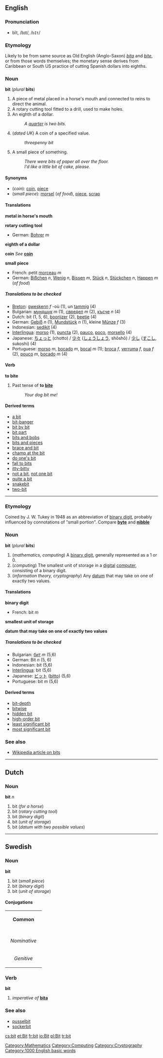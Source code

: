 ==English==
=== Pronunciation ===
*bĭt, /bɪt/, /<tt>bIt</tt>/

=== Etymology ===
Likely to be from same source as Old English (Anglo-Saxon) ''[[bita]]'' and ''[[bite#Old English|bite]]'', or from those words themselves; the monetary sense derives from Caribbean or South US practice of cutting Spanish dollars into eighths.

=== Noun ===
'''bit''' (''plural'' '''bits''')

#A piece of metal placed in a horse's mouth and connected to reins to direct the animal. 
#A rotary cutting tool fitted to a drill, used to make holes. 
#An eighth of a dollar.
#:''A [[quarter]] is two bits.''
#(''dated UK'') A coin of a specified value.
#:''threepenny bit''
#A small piece of something.
#:''There were bits of paper all over the floor.''
#:''I'd like a little bit of cake, please.''

====Synonyms====
*(''coin''): [[coin]], [[piece]]
*(''small piece''): [[morsel]] (''of food''), [[piece]], [[scrap]]

==== Translations ====

'''metal in horse's mouth'''
{{top}}
{{mid}}
{{bottom}}

'''rotary cutting tool'''
{{top}}
*German: [[Bohrer]] ''m''
{{mid}}
{{bottom}}

'''eighth of a dollar'''
{{top}}
{{mid}}
{{bottom}}

'''coin'''
''See'' '''[[coin]]'''

'''small piece'''
{{top}}
*French: petit [[morceau]] ''m''
*German: [[Bißchen]] ''n'', [[Wenig]] ''n'', [[Bissen]] ''m'', [[Stück]] ''n'', [[Stückchen]] ''n'', [[Happen#German|Happen]] ''m'' (''of food'')
{{mid}}
{{bottom}}

=====Translations to be checked=====
<!--Remove this section once all of the translations below have been moved into the tables above.-->
{{checktrans}}

*[[Breton]]: [[gweskenn]] ''f'' -où (1), un [[tamm]]ig (4)
*Bulgarian: [[мундщук]] ''m'' (1), [[свредел]] ''m'' (2), [[късче]] ''n'' (4)
*Dutch: bit (1, 5, 6), [[boorijzer]] (2), [[beetje]] (4)
*German: [[Gebiß]] ''n'' (1), [[Mundstück]] ''n'' (1), kleine [[Münze]] ''f'' (3)
*Indonesian: [[sedikit]] (4)
*[[Interlingua]]: [[morso]] (1), [[puncta]] (2), [[pauco]], [[poco]], [[morsello]] (4)
*Japanese: [[ちょっと]] (chotto) / [[少々]] ([[しょうしょう]], shōshō) / [[少し]] ([[すこし]], sukoshi) (4) 
*Portuguese: [[morso]] ''m'', [[bocado]] ''m'', [[bocal]] ''m'' (1); [[broca]] ''f'', [[verruma]] ''f'', [[pua]] ''f'' (2), [[pouco]] ''m'', [[bocado]] ''m'' (4)

==== Verb ====
'''to bite'''

#Past tense of '''to [[bite]]'''
#:''Your dog bit me!''

====Derived terms====
*[[a bit]]<!--adverb: as in "I like it a bit, but not much"-->
*[[bit-banger]]
*[[bit by bit]]
*[[bit part]]
*[[bits and bobs]]
*[[bits and pieces]]
*[[brace and bit]]
*[[champ at the bit]]<!--not "chomp"-->
*[[do one's bit]]
*[[fall to bits]]
*[[itty-bitty]]
*[[not a bit]], [[not one bit]]
*[[quite a bit]]
*[[snakebit]]
*[[two-bit]]

----
=== Etymology ===
Coined by J. W. Tukey in 1948 as an abbreviation of [[binary digit]], probably influenced by connotations of "small portion".  Compare '''[[byte]]''' and '''[[nibble]]'''

=== Noun ===
'''bit''' (''plural'' '''bits''')

#(''mathematics, computing'') A [[binary digit]], generally represented as a 1 or 0.
#(''computing'') The smallest unit of storage in a [[digital]] [[computer]], consisting of a binary digit.
#(''information theory, cryptography'') Any [[datum]] that may take on one of exactly two values.

==== Translations ====

'''binary digit'''
{{top}}
*French: bit ''m''
{{mid}}
{{bottom}}

'''smallest unit of storage'''
{{top}}
{{mid}}
{{bottom}}

'''datum that may take on one of exactly two values'''
{{top}}
{{mid}}
{{bottom}}

=====Translations to be checked=====
<!--Remove this section once all of the translations below have been moved into the tables above.-->
{{checktrans}}

*Bulgarian: [[бит]] ''m'' (5,6)
*German: Bit ''n'' (5, 6)
*Indonesian: bit (5,6)
*[[Interlingua]]: bit (5,6)
*Japanese: [[ビット]] ([[bitto]]) (5,6)
*Portuguese: bit ''m'' (5,6)

====Derived terms====
*[[bit-depth]]
*[[bitwise]]
*[[hidden bit]]
*[[high-order bit]]
*[[least significant bit]]
*[[most significant bit]]

=== See also ===

*[[w:bit|Wikipedia article on bits]]

----
==Dutch==
===Noun===
'''bit''' ''n''

#bit (''for a horse'')
#bit (''rotary cutting tool'')
#bit (''binary digit'')
#bit (''unit of storage'')
#bit (''datum with two possible values'')

----
==Swedish==
===Noun===
'''bit'''

#bit (''small piece'')
#bit (''binary digit'')
#bit (''unit of storage'')

====Conjugations====
{| border=1 cellspacing=0 
| bgcolor=#FFFFF0 colspan=5 align=center | '''Common''' 
|- 
|- bgcolor=#FFFFF0 align=center 
! rowspan=2 | 
| colspan=2 | ''Singular'' 
| colspan=2 | ''Plural'' 
|- bgcolor=#FFFFF0 align=center 
| width=105 | ''Indefinite'' 
| width=105 | ''Definite'' 
| width=105 | ''Indefinite'' 
|  width=105 | ''Definite'' 
|- align=center 
| width=105 bgcolor=#FFFFF0 | ''Nominative'' 
| [[bit]] 
| [[biten]] 
| [[bitar]] 
| [[bitarna]] 
|- align=center 
| width=105 bgcolor=#FFFFF0 | ''Genitive'' 
| [[bits]] 
| [[bitens]] 
| [[bitars]] 
| [[bitarnas]]
|}

===Verb===
'''bit'''

#''imperative of'' '''[[bita]]'''

===See also===
*[[pusselbit]]
*[[sockerbit]]

[[Category:Mathematics]]
[[Category:Computing]]
[[Category:Cryptography]]

[[Category:1000 English basic words]]

[[cs:bit]]
[[et:Bit]]
[[fr:bit]]
[[io:Bit]]
[[pl:Bit]]
[[tr:bit]]